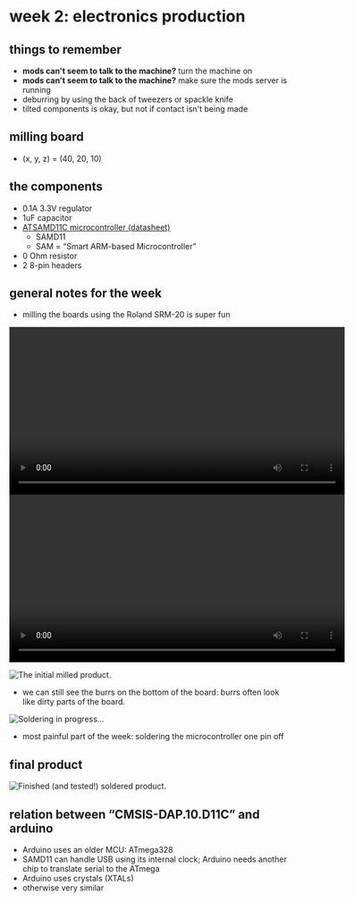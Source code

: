 # week 2: electronics production

## things to remember
- **mods can't seem to talk to the machine?** turn the machine on
- **mods can't seem to talk to the machine?** make sure the mods server is running
- deburring by using the back of tweezers or spackle knife
- tilted components is okay, but not if contact isn't being made

## milling board
- (x, y, z) = (40, 20, 10)

## the components
- 0.1A 3.3V regulator
- 1uF capacitor
- [ATSAMD11C microcontroller (datasheet)](http://ww1.microchip.com/downloads/en/devicedoc/atmel-42363-sam-d11_datasheet.pdf)
  - SAMD11
  - SAM = &ldquo;Smart ARM-based Microcontroller&rdquo;
- 0 Ohm resistor
- 2 8-pin headers

## general notes for the week
- milling the boards using the Roland SRM-20 is super fun

<p align="center">
  <video width="600" controls>
    <source src="../videos/wk2/1a_milling.mp4" type="video/mp4" />
    Your browser does not support the video tag.
  </video>

  <video width="600" controls>
    <source src="../videos/wk2/1b_milling.mp4" type="video/mp4" />
    Your browser does not support the video tag.
  </video>
</p>

![The initial milled product.](../images/wk2/1_initial_milled_product.jpg)

- we can still see the burrs on the bottom of the board: burrs often look like dirty parts of the board.

![Soldering in progress...](../images/wk2/2_soldering.jpg)

- most painful part of the week: soldering the microcontroller one pin off

## final product

![Finished (and tested!) soldered product.](../images/wk2/3_finished_product.jpg)

## relation between &ldquo;CMSIS-DAP.10.D11C&rdquo; and arduino
- Arduino uses an older MCU: ATmega328
- SAMD11 can handle USB using its internal clock; Arduino needs another chip to translate serial to the ATmega
- Arduino uses crystals (XTALs)
- otherwise very similar